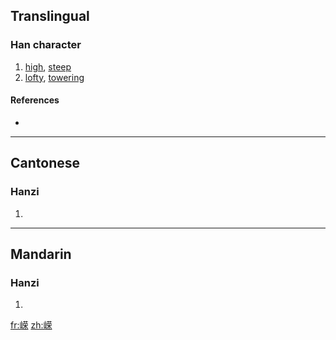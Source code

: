 {{also|嶸}}
==Translingual==

===Han character===
{{Han char|rn=46|rad=山|as=09|sn=12|four=|canj=山廿月木 (UTBD)}}

# [[high]], [[steep]]
# [[lofty]], [[towering]]

====References====
* {{Han ref|kx=0316.381|hdz=10785.030|uh=5D58|ud=23896}}

----

==Cantonese==

===Hanzi===
{{yue-hanzi|jyut=|y=wing4|tra=嶸}}

# {{defn|Cantonese|sort=山09}}

----

==Mandarin==

===Hanzi===
{{cmn-hanzi|tra=嶸|pin=[[róng]] ([[rong2]])|wg=jung<sup>2</sup>}}

# {{defn|Mandarin|sort=山09}}

[[fr:嵘]]
[[zh:嵘]]